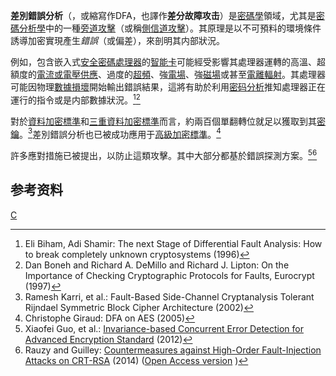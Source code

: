 {{expert}}
'''差別錯誤分析'''（{{lang-en|Differential fault analysis}}，或縮寫作DFA，也譯作'''差分故障攻击'''{{Citation needed}}）是[[密碼學|密碼學]]領域，尤其是[[密码分析|密碼分析學]]中的一種[[旁路攻击|旁道攻擊]]（或稱[[側信道攻擊|側信道攻擊]]）。其原理是以不可預料的環境條件誘導加密實現產生''錯誤''（或偏差），來剖明其内部狀況。

例如，包含嵌入式[[安全密碼處理器|安全密碼處理器]]的[[智能卡|智能卡]]可能經受影響其處理器運轉的高溫、超額度的[[電源供應|電流或電壓供應]]、過度的[[超頻|超頻]]、強[[電場|電場]]、強[[磁場|磁場]]或甚至[[電離輻射|電離輻射]]。其處理器可能因物理[[數據損壞|數據損壞]]開始輸出錯誤結果，這將有助於利用[[密码分析|密码分析]]推知處理器正在運行的指令或是内部數據狀況。<ref>Eli Biham, Adi Shamir: The next Stage of Differential Fault Analysis: How to break completely unknown cryptosystems (1996)</ref><ref>Dan Boneh and Richard A. DeMillo and Richard J. Lipton: On the Importance of Checking Cryptographic Protocols for Faults, Eurocrypt (1997)</ref>

對於[[資料加密標準|資料加密標準]]和[[三重資料加密演算法|三重資料加密標準]]而言，約兩百個單翻轉位就足以獲取到其[[密鑰|密鑰]]。<ref>Ramesh Karri, et al.: Fault-Based Side-Channel Cryptanalysis Tolerant Rijndael Symmetric Block Cipher Architecture (2002)</ref>差別錯誤分析也已被成功應用于[[高級加密標準|高級加密標準]]。<ref>Christophe Giraud: DFA on AES (2005)</ref>

許多應對措施已被提出，以防止這類攻擊。其中大部分都基於錯誤探測方案。<ref>Xiaofei Guo, et al.: [http://dl.acm.org/citation.cfm?id=2228463 Invariance-based Concurrent Error Detection for Advanced Encryption Standard] (2012)</ref><ref>Rauzy and Guilley: [http://ieeexplore.ieee.org/xpl/articleDetails.jsp?arnumber=6976633 Countermeasures against High-Order Fault-Injection Attacks on CRT-RSA] {{Wayback|url=http://ieeexplore.ieee.org/xpl/articleDetails.jsp?arnumber=6976633 |date=20150227202953 }} (2014) ([https://eprint.iacr.org/2014/559 Open Access version] {{Wayback|url=https://eprint.iacr.org/2014/559 |date=20191011172732 }})</ref>

==参考资料==
{{reflist}}

{{Cryptography navbox}}
[[Category:密码学|C]]
{{Crypto-stub}}
<!--[[Category:側信道攻擊|Category:側信道攻擊]]-->